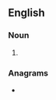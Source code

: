 ==English==

===Noun===
{{head|en|noun plural form}}

# {{plural of|bayou|lang=en}}

===Anagrams===
* {{anagrams|en|Ayoubs|boyaus}}